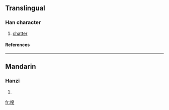 ==Translingual==
===Han character===
{{Han char|rn=30|rad=口|as=07|sn=10|four=|canj=口竹日心 (RHAP)}}
# [[chatter]]
====References====
{{Han ref|kx=0193.051|hdz=10631.080|uh=5523|ud=21795}}
----
==Mandarin==
===Hanzi===
{{cmn-hanzi|pin=[[zào]] (zao4)|wg=tsao<sup>4</sup>}}
# {{defn|Mandarin}}

[[fr:唣]]